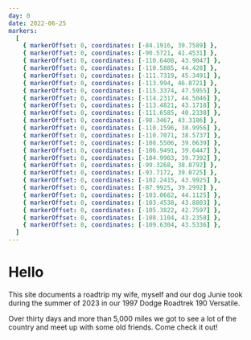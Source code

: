 ```yaml
---
day: 0
date: 2022-06-25
markers:
  [
    { markerOffset: 0, coordinates: [-84.1916, 39.7589] },
    { markerOffset: 0, coordinates: [-90.5721, 41.4531] },
    { markerOffset: 0, coordinates: [-110.6408, 43.9047] },
    { markerOffset: 0, coordinates: [-110.5885, 44.428] },
    { markerOffset: 0, coordinates: [-111.7319, 45.3491] },
    { markerOffset: 0, coordinates: [-113.994, 46.8721] },
    { markerOffset: 0, coordinates: [-115.3374, 47.5955] },
    { markerOffset: 0, coordinates: [-114.2317, 44.5046] },
    { markerOffset: 0, coordinates: [-113.4821, 43.1718] },
    { markerOffset: 0, coordinates: [-111.6585, 40.2338] },
    { markerOffset: 0, coordinates: [-98.3467, 43.3186] },
    { markerOffset: 0, coordinates: [-110.1596, 38.9956] },
    { markerOffset: 0, coordinates: [-110.7071, 38.5737] },
    { markerOffset: 0, coordinates: [-108.5506, 39.0639] },
    { markerOffset: 0, coordinates: [-106.9491, 39.6447] },
    { markerOffset: 0, coordinates: [-104.9903, 39.7392] },
    { markerOffset: 0, coordinates: [-99.3268, 38.8792] },
    { markerOffset: 0, coordinates: [-93.7172, 39.0725] },
    { markerOffset: 0, coordinates: [-102.2415, 43.9925] },
    { markerOffset: 0, coordinates: [-87.9925, 39.2992] },
    { markerOffset: 0, coordinates: [-103.0682, 44.1125] },
    { markerOffset: 0, coordinates: [-103.4538, 43.8803] },
    { markerOffset: 0, coordinates: [-105.3822, 42.7597] },
    { markerOffset: 0, coordinates: [-108.1104, 43.2358] },
    { markerOffset: 0, coordinates: [-109.6304, 43.5336] },
  ]
---
```


# Hello

This site documents a roadtrip my wife, myself and our dog Junie took during the summer of 2023 in our 1997 Dodge Roadtrek 190 Versatile.

Over thirty days and more than 5,000 miles we got to see a lot of the country and meet up with some old friends. Come check it out!
